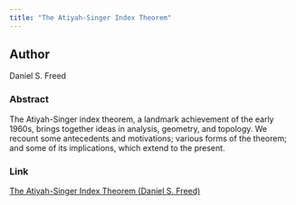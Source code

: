 ```yaml
---
title: "The Atiyah-Singer Index Theorem"
---
```


## Author

Daniel S. Freed

### Abstract
The Atiyah-Singer index theorem, a landmark achievement of the early 1960s, brings
together ideas in analysis, geometry, and topology. We recount some antecedents and motivations; various forms of the theorem; and some of its implications, which extend to the present.

### Link

[The Atiyah-Singer Index Theorem (Daniel S. Freed)](https://arxiv.org/abs/2107.03557)